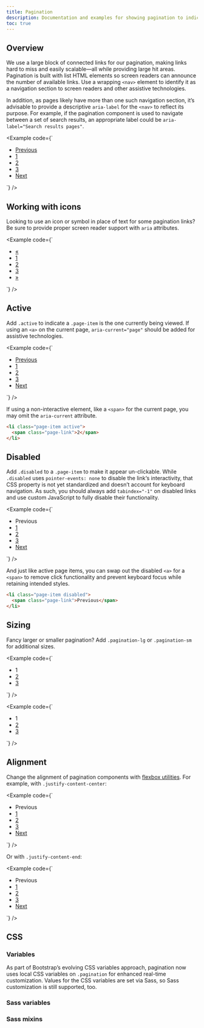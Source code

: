```yaml
---
title: Pagination
description: Documentation and examples for showing pagination to indicate a series of related content exists across multiple pages.
toc: true
---
```


## Overview

We use a large block of connected links for our pagination, making links hard to miss and easily scalable—all while providing large hit areas. Pagination is built with list HTML elements so screen readers can announce the number of available links. Use a wrapping `<nav>` element to identify it as a navigation section to screen readers and other assistive technologies.

In addition, as pages likely have more than one such navigation section, it’s advisable to provide a descriptive `aria-label` for the `<nav>` to reflect its purpose. For example, if the pagination component is used to navigate between a set of search results, an appropriate label could be `aria-label="Search results pages"`.

<Example code={`<nav aria-label="Page navigation example">
    <ul class="pagination">
      <li class="page-item"><a class="page-link" href="#">Previous</a></li>
      <li class="page-item"><a class="page-link" href="#">1</a></li>
      <li class="page-item"><a class="page-link" href="#">2</a></li>
      <li class="page-item"><a class="page-link" href="#">3</a></li>
      <li class="page-item"><a class="page-link" href="#">Next</a></li>
    </ul>
  </nav>`} />

## Working with icons

Looking to use an icon or symbol in place of text for some pagination links? Be sure to provide proper screen reader support with `aria` attributes.

<Example code={`<nav aria-label="Page navigation example">
    <ul class="pagination">
      <li class="page-item">
        <a class="page-link" href="#" aria-label="Previous">
          <span aria-hidden="true">&laquo;</span>
        </a>
      </li>
      <li class="page-item"><a class="page-link" href="#">1</a></li>
      <li class="page-item"><a class="page-link" href="#">2</a></li>
      <li class="page-item"><a class="page-link" href="#">3</a></li>
      <li class="page-item">
        <a class="page-link" href="#" aria-label="Next">
          <span aria-hidden="true">&raquo;</span>
        </a>
      </li>
    </ul>
  </nav>`} />

## Active

Add `.active` to indicate a `.page-item` is the one currently being viewed. If using an `<a>` on the current page, `aria-current="page"` should be added for assistive technologies.

<Example code={`<nav aria-label="...">
    <ul class="pagination">
      <li class="page-item"><a href="#" class="page-link">Previous</a></li>
      <li class="page-item"><a class="page-link" href="#">1</a></li>
      <li class="page-item active">
        <a class="page-link" href="#" aria-current="page">2</a>
      </li>
      <li class="page-item"><a class="page-link" href="#">3</a></li>
      <li class="page-item"><a class="page-link" href="#">Next</a></li>
    </ul>
  </nav>`} />

If using a non-interactive element, like a `<span>` for the current page, you may omit the `aria-current` attribute.

```html
<li class="page-item active">
  <span class="page-link">2</span>
</li>
```

## Disabled

Add `.disabled` to a `.page-item` to make it appear un-clickable. While `.disabled` uses `pointer-events: none` to disable the link‘s interactivity, that CSS property is not yet standardized and doesn’t account for keyboard navigation. As such, you should always add `tabindex="-1"` on disabled links and use custom JavaScript to fully disable their functionality.

<Example code={`<nav aria-label="...">
    <ul class="pagination">
      <li class="page-item disabled">
        <a class="page-link">Previous</a>
      </li>
      <li class="page-item"><a class="page-link" href="#">1</a></li>
      <li class="page-item active">
        <a class="page-link" href="#" aria-current="page">2</a>
      </li>
      <li class="page-item"><a class="page-link" href="#">3</a></li>
      <li class="page-item">
        <a class="page-link" href="#">Next</a>
      </li>
    </ul>
  </nav>`} />

And just like active page items, you can swap out the disabled `<a>` for a `<span>` to remove click functionality and prevent keyboard focus while retaining intended styles.

```html
<li class="page-item disabled">
  <span class="page-link">Previous</span>
</li>
```

## Sizing

Fancy larger or smaller pagination? Add `.pagination-lg` or `.pagination-sm` for additional sizes.

<Example code={`<nav aria-label="...">
    <ul class="pagination pagination-lg">
      <li class="page-item active" >
        <a class="page-link" aria-current="page">1</a>
      </li>
      <li class="page-item"><a class="page-link" href="#">2</a></li>
      <li class="page-item"><a class="page-link" href="#">3</a></li>
    </ul>
  </nav>`} />

<Example code={`<nav aria-label="...">
    <ul class="pagination pagination-sm">
      <li class="page-item active">
        <a class="page-link" aria-current="page">1</a>
      </li>
      <li class="page-item"><a class="page-link" href="#">2</a></li>
      <li class="page-item"><a class="page-link" href="#">3</a></li>
    </ul>
  </nav>`} />

## Alignment

Change the alignment of pagination components with [flexbox utilities]([[docsref:/utilities/flex]]). For example, with `.justify-content-center`:

<Example code={`<nav aria-label="Page navigation example">
    <ul class="pagination justify-content-center">
      <li class="page-item disabled">
        <a class="page-link">Previous</a>
      </li>
      <li class="page-item"><a class="page-link" href="#">1</a></li>
      <li class="page-item"><a class="page-link" href="#">2</a></li>
      <li class="page-item"><a class="page-link" href="#">3</a></li>
      <li class="page-item">
        <a class="page-link" href="#">Next</a>
      </li>
    </ul>
  </nav>`} />

Or with `.justify-content-end`:

<Example code={`<nav aria-label="Page navigation example">
    <ul class="pagination justify-content-end">
      <li class="page-item disabled">
        <a class="page-link">Previous</a>
      </li>
      <li class="page-item"><a class="page-link" href="#">1</a></li>
      <li class="page-item"><a class="page-link" href="#">2</a></li>
      <li class="page-item"><a class="page-link" href="#">3</a></li>
      <li class="page-item">
        <a class="page-link" href="#">Next</a>
      </li>
    </ul>
  </nav>`} />

## CSS

### Variables

<AddedIn version="5.2.0" />

As part of Bootstrap’s evolving CSS variables approach, pagination now uses local CSS variables on `.pagination` for enhanced real-time customization. Values for the CSS variables are set via Sass, so Sass customization is still supported, too.

<ScssDocs name="pagination-css-vars" file="scss/_pagination.scss" />

### Sass variables

<ScssDocs name="pagination-variables" file="scss/_pagination.scss" />

### Sass mixins

<ScssDocs name="pagination-mixin" file="scss/_pagination.scss" />
